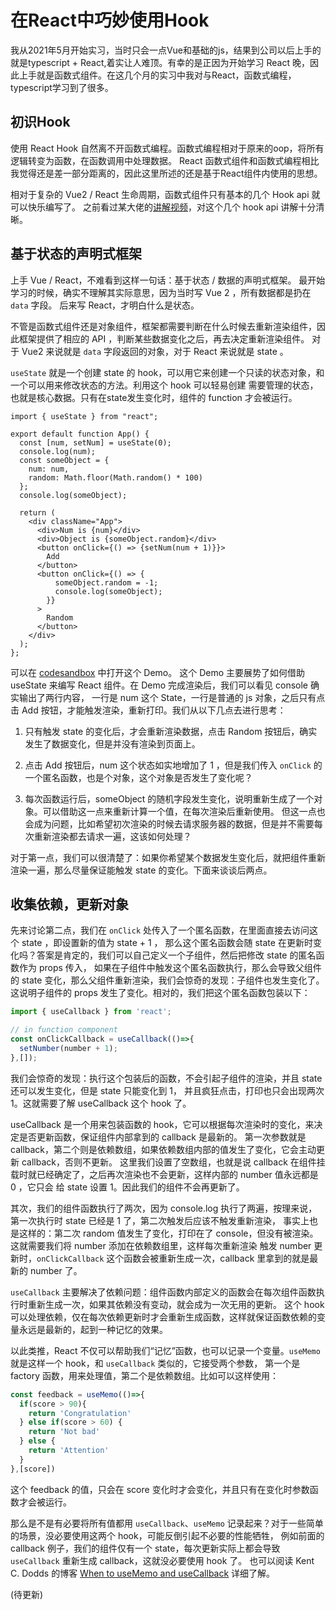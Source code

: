 # 在React中巧妙使用Hook

我从2021年5月开始实习，当时只会一点Vue和基础的js，结果到公司以后上手的就是typescript + React,着实让人难顶。有幸的是正因为开始学习 React 晚，因此上手就是函数式组件。在这几个月的实习中我对与React，函数式编程，typescript学习到了很多。

## 初识Hook

使用 React Hook 自然离不开函数式编程。函数式编程相对于原来的oop，将所有逻辑转变为函数，在函数调用中处理数据。
React 函数式组件和函数式编程相比我觉得还是差一部分距离的，因此这里所述的还是基于React组件内使用的思想。

相对于复杂的 Vue2 / React 生命周期，函数式组件只有基本的几个 Hook api 就可以快乐编写了。
之前看过某大佬的[讲解视频](https://www.bilibili.com/video/BV1JU4y1E73v?share_source=copy_web)，对这个几个 hook api 讲解十分清晰。

## 基于状态的声明式框架

上手 Vue / React，不难看到这样一句话：基于状态 / 数据的声明式框架。
最开始学习的时候，确实不理解其实际意思，因为当时写 Vue 2 ，所有数据都是扔在 `data` 字段。
后来写 React，才明白什么是状态。

不管是函数式组件还是对象组件，框架都需要判断在什么时候去重新渲染组件，因此框架提供了相应的 API ，判断某些数据变化之后，再去决定重新渲染组件。
对于 Vue2 来说就是 `data` 字段返回的对象，对于 React 来说就是 state 。

`useState` 就是一个创建 state 的 hook，可以用它来创建一个只读的状态对象，和一个可以用来修改状态的方法。利用这个 hook 可以轻易创建
需要管理的状态，也就是核心数据。只有在state发生变化时，组件的 function 才会被运行。

```tsx
import { useState } from "react";

export default function App() {
  const [num, setNum] = useState(0);
  console.log(num);
  const someObject = {
    num: num,
    random: Math.floor(Math.random() * 100)
  };
  console.log(someObject);

  return (
    <div className="App">
      <div>Num is {num}</div>
      <div>Object is {someObject.random}</div>
      <button onClick={() => {setNum(num + 1)}}>
        Add
      </button>
      <button onClick={() => {
          someObject.random = -1;
          console.log(someObject);
        }}
      >
        Random
      </button>
    </div>
  );
};
```

可以在 [codesandbox](https://codesandbox.io/s/about-usestate-gm3il?file=/src/App.tsx) 中打开这个 Demo。
这个 Demo 主要展势了如何借助 useState 来编写 React 组件。在 Demo 完成渲染后，我们可以看见 console 确实输出了两行内容，
一行是 num 这个 State，一行是普通的 js 对象，之后只有点击 Add 按钮，才能触发渲染，重新打印。我们从以下几点去进行思考：

1. 只有触发 state 的变化后，才会重新渲染数据，点击 Random 按钮后，确实发生了数据变化，但是并没有渲染到页面上。

2. 点击 Add 按钮后，num 这个状态如实地增加了 1 ，但是我们传入 `onClick` 的一个匿名函数，也是个对象，这个对象是否发生了变化呢？

3. 每次函数运行后，someObject 的随机字段发生变化，说明重新生成了一个对象。可以借助这一点来重新计算一个值，在每次渲染后重新使用。
但这一点也会成为问题，比如希望初次渲染的时候去请求服务器的数据，但是并不需要每次重新渲染都去请求一遍，这该如何处理？

对于第一点，我们可以很清楚了：如果你希望某个数据发生变化后，就把组件重新渲染一遍，那么尽量保证能触发 state 的变化。下面来谈谈后两点。

## 收集依赖，更新对象

先来讨论第二点，我们在 `onClick` 处传入了一个匿名函数，在里面直接去访问这个 state ，即设置新的值为 state + 1 ，
那么这个匿名函数会随 state 在更新时变化吗？答案是肯定的，我们可以自己定义一个子组件，然后把修改 state 的匿名函数作为 props 传入，
如果在子组件中触发这个匿名函数执行，那么会导致父组件的 state 变化，那么父组件重新渲染，我们会惊奇的发现：子组件也发生变化了。
这说明子组件的 props 发生了变化。相对的，我们把这个匿名函数包装以下：

```ts
import { useCallback } from 'react';

// in function component
const onClickCallback = useCallback(()=>{
  setNumber(number + 1);
},[]);

```

我们会惊奇的发现：执行这个包装后的函数，不会引起子组件的渲染，并且 state 还可以发生变化，但是 state 只能变化到 1，
并且疯狂点击，打印也只会出现两次 1。这就需要了解 useCallback 这个 hook 了。

useCallback 是一个用来包装函数的 hook，它可以根据每次渲染时的变化，来决定是否更新函数，保证组件内部拿到的 callback 是最新的。
第一次参数就是 callback，第二个则是依赖数组，如果依赖数组内部的值发生了变化，它会主动更新 callback，否则不更新。
这里我们设置了空数组，也就是说 callback 在组件挂载时就已经确定了，之后再次渲染也不会更新，这样内部的 number 值永远都是 0 ，它只会
给 state 设置 1。因此我们的组件不会再更新了。

其次，我们的组件函数执行了两次，因为 console.log 执行了两遍，按理来说，第一次执行时 state 已经是 1 了，第二次触发后应该不触发重新渲染，
事实上也是这样的：第二次 random 值发生了变化，打印在了 console，但没有被渲染。这就需要我们将 number 添加在依赖数组里，这样每次重新渲染
触发 number 更新时，`onClickCallback` 这个函数会被重新生成一次，callback 里拿到的就是最新的 number 了。

`useCallback` 主要解决了依赖问题：组件函数内部定义的函数会在每次组件函数执行时重新生成一次，如果其依赖没有变动，就会成为一次无用的更新。
这个 hook 可以处理依赖，仅在每次依赖更新时才会重新生成函数，这样就保证函数依赖的变量永远是最新的，起到一种记忆的效果。

以此类推，React 不仅可以帮助我们“记忆”函数，也可以记录一个变量。`useMemo` 就是这样一个 hook，和 `useCallback` 类似的，它接受两个参数，
第一个是 factory 函数，用来处理值，第二个是依赖数组。比如可以这样使用：

```ts
const feedback = useMemo(()=>{
  if(score > 90){
    return 'Congratulation'
  } else if(score > 60) {
    return 'Not bad'
  } else {
    return 'Attention'
  }
},[score])
```

这个 feedback 的值，只会在 score 变化时才会变化，并且只有在变化时参数函数才会被运行。

那么是不是有必要将所有值都用 `useCallback`、`useMemo` 记录起来？对于一些简单的场景，没必要使用这两个 hook，可能反倒引起不必要的性能牺牲，
例如前面的 callback 例子，我们的组件仅有一个 state，每次更新实际上都会导致 `useCallback` 重新生成 callback，这就没必要使用 hook 了。
也可以阅读 Kent C. Dodds 的博客 [When to useMemo and useCallback](https://kentcdodds.com/blog/usememo-and-usecallback) 详细了解。

(待更新)